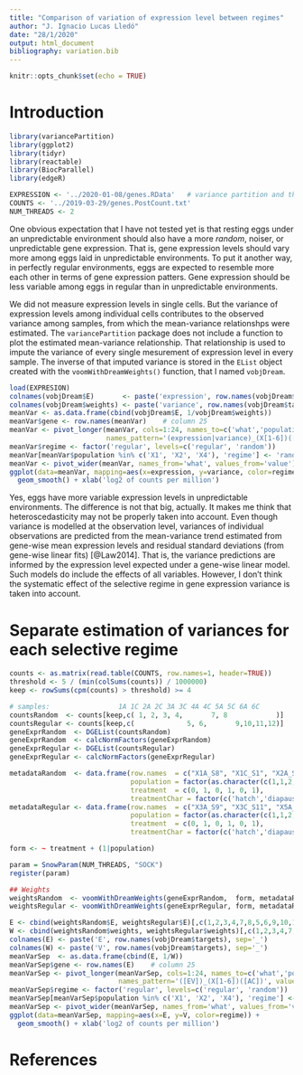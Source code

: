 ```yaml
---
title: "Comparison of variation of expression level between regimes"
author: "J. Ignacio Lucas Lledó"
date: "28/1/2020"
output: html_document
bibliography: variation.bib
---
```


```r
knitr::opts_chunk$set(echo = TRUE)
```

# Introduction

```r
library(variancePartition)
library(ggplot2)
library(tidyr)
library(reactable)
library(BiocParallel)
library(edgeR)

EXPRESSION <- '../2020-01-08/genes.RData'   # variance partition and the mixed models fitted with dream()
COUNTS <- '../2019-03-29/genes.PostCount.txt'
NUM_THREADS <- 2
```

One obvious expectation that I have not tested yet is that resting eggs under an unpredictable
environment should also have a more *random*, noiser, or unpredictable gene expression. That is,
gene expression levels should vary more among eggs laid in unpredictable environments. To put it
another way, in perfectly regular environments, eggs are expected to resemble more each other in
terms of gene expression patters. Gene expression should be less variable among eggs in regular
than in unpredictable environments.

We did not measure expression levels in single cells. But the variance of expression levels among
individual cells contributes to the observed variance among samples, from which the mean-variance
relationshps were estimated. The `variancePartition` package does not include a function to plot
the estimated mean-variance relationship. That relationship is used to impute the variance of
every single mesurement of expression level in every sample. The inverse of that imputed variance
is stored in the `EList` object created with the `voomWithDreamWeights()` function, that I
named `vobjDream`. 

```r
load(EXPRESION)
colnames(vobjDream$E)       <- paste('expression', row.names(vobjDream$targets), sep='_')
colnames(vobjDream$weights) <- paste('variance', row.names(vobjDream$targets), sep='_')
meanVar <- as.data.frame(cbind(vobjDream$E, 1/vobjDream$weights))
meanVar$gene <- row.names(meanVar)    # column 25
meanVar <- pivot_longer(meanVar, cols=1:24, names_to=c('what','population','hatching'),
                        names_pattern='(expression|variance)_(X[1-6])([AC])', values_to='value')
meanVar$regime <- factor('regular', levels=c('regular', 'random'))
meanVar[meanVar$population %in% c('X1', 'X2', 'X4'), 'regime'] <- 'random'
meanVar <- pivot_wider(meanVar, names_from='what', values_from='value')
ggplot(data=meanVar, mapping=aes(x=expression, y=variance, color=regime)) +
  geom_smooth() + xlab('log2 of counts per million')
```

Yes, eggs have more variable expression levels in unpredictable environments. The difference
is not that big, actually. It makes me think that heteroscedasticity may not be properly
taken into account. Even though variance is modelled at the observation level, variances of
individual observations are predicted from the mean-variance trend estimated from gene-wise
mean expression levels and residual standard deviations (from gene-wise linear fits)
[@Law2014]. That is, the variance predictions are informed by the expression level expected
under a gene-wise linear model. Such models do include the effects of all variables. However,
I don't think the systematic effect of the selective regime in gene expression variance is
taken into account.

# Separate estimation of variances for each selective regime

```r
counts <- as.matrix(read.table(COUNTS, row.names=1, header=TRUE))
threshold <- 5 / (min(colSums(counts)) / 1000000)
keep <- rowSums(cpm(counts) > threshold) >= 4

# samples:                 1A 1C 2A 2C 3A 3C 4A 4C 5A 5C 6A 6C
countsRandom  <- counts[keep,c( 1, 2, 3, 4,       7, 8            )]
countsRegular <- counts[keep,c(             5, 6,       9,10,11,12)]
geneExprRandom  <- DGEList(countsRandom)
geneExprRandom  <- calcNormFactors(geneExprRandom)
geneExprRegular <- DGEList(countsRegular)
geneExprRegular <- calcNormFactors(geneExprRegular)

metadataRandom  <- data.frame(row.names  = c("X1A_S8", "X1C_S1", "X2A_S7", "X2C_S5", "X4A_S6", "X4C_S12"),
                              population = factor(as.character(c(1,1,2,2,3,3)), levels=c('1','2','3')),
                              treatment  = c(0, 1, 0, 1, 0, 1),
                              treatmentChar = factor(c('hatch','diapause','hatch','diapause','hatch','diapause')))
metadataRegular <- data.frame(row.names  = c("X3A_S9", "X3C_S11", "X5A_S2", "X5C_S4", "X6A_S3", "X6C_S10"),
                              population = factor(as.character(c(1,1,2,2,3,3)), levels=c('1','2','3')),
                              treatment  = c(0, 1, 0, 1, 0, 1),
                              treatmentChar = factor(c('hatch','diapause','hatch','diapause','hatch','diapause')))

form <- ~ treatment + (1|population)

param = SnowParam(NUM_THREADS, "SOCK")
register(param)

## Weights
weightsRandom  <- voomWithDreamWeights(geneExprRandom,  form, metadataRandom)
weightsRegular <- voomWithDreamWeights(geneExprRegular, form, metadataRegular)
```

```r
E <- cbind(weightsRandom$E, weightsRegular$E)[,c(1,2,3,4,7,8,5,6,9,10,11,12)]
W <- cbind(weightsRandom$weights, weightsRegular$weights)[,c(1,2,3,4,7,8,5,6,9,10,11,12)]
colnames(E) <- paste('E', row.names(vobjDream$targets), sep='_')
colnames(W) <- paste('V', row.names(vobjDream$targets), sep='_')
meanVarSep  <- as.data.frame(cbind(E, 1/W))
meanVarSep$gene <- row.names(E)    # column 25
meanVarSep <- pivot_longer(meanVarSep, cols=1:24, names_to=c('what','population','hatching'),
                           names_pattern='([EV])_(X[1-6])([AC])', values_to='value')
meanVarSep$regime <- factor('regular', levels=c('regular', 'random'))
meanVarSep[meanVarSep$population %in% c('X1', 'X2', 'X4'), 'regime'] <- 'random'
meanVarSep <- pivot_wider(meanVarSep, names_from='what', values_from='value')
ggplot(data=meanVarSep, mapping=aes(x=E, y=V, color=regime)) +
  geom_smooth() + xlab('log2 of counts per million')
```

# References